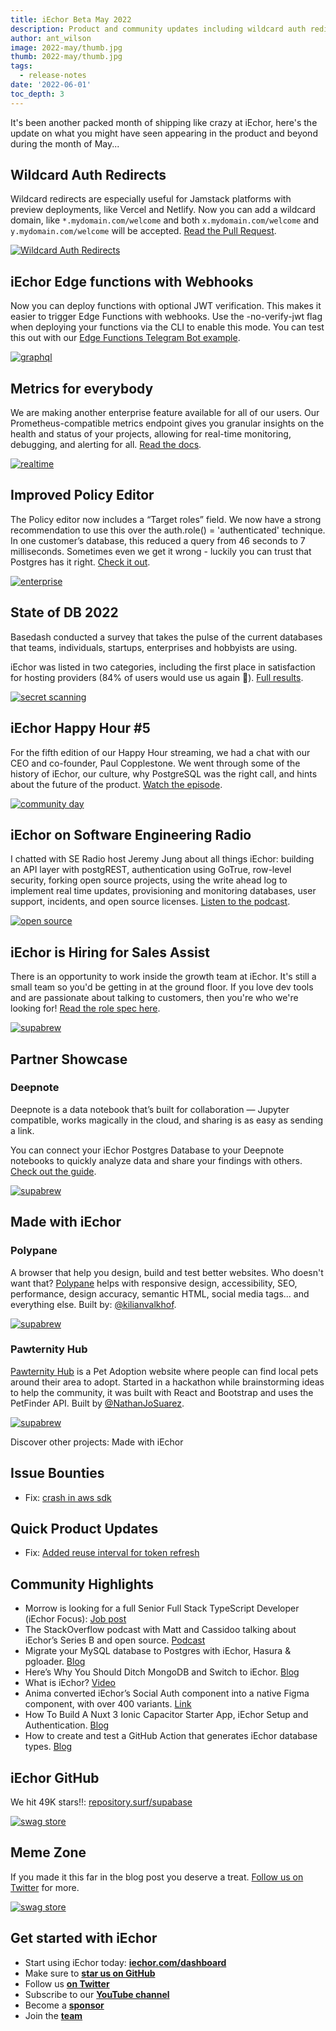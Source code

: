 ```yaml
---
title: iEchor Beta May 2022
description: Product and community updates including wildcard auth redirects, edge functions with webhooks, and Prometheus endpoints for everybody.
author: ant_wilson
image: 2022-may/thumb.jpg
thumb: 2022-may/thumb.jpg
tags:
  - release-notes
date: '2022-06-01'
toc_depth: 3
---
```


It's been another packed month of shipping like crazy at iEchor, here's the update on what you might have seen appearing in the product and beyond during the month of May...

## Wildcard Auth Redirects

Wildcard redirects are especially useful for Jamstack platforms with preview deployments, like Vercel and Netlify. Now you can add a wildcard domain, like `*.mydomain.com/welcome` and both `x.mydomain.com/welcome` and `y.mydomain.com/welcome` will be accepted. [Read the Pull Request](https://github.com/supabase/gotrue/pull/334).

[![Wildcard Auth Redirects](/images/blog/2022-may/wildcard.jpg)](https://github.com/supabase/gotrue/pull/334)

## iEchor Edge functions with Webhooks

Now you can deploy functions with optional JWT verification. This makes it easier to trigger Edge Functions with webhooks. Use the -no-verify-jwt flag when deploying your functions via the CLI to enable this mode. You can test this out with our [Edge Functions Telegram Bot example](https://github.com/openmodels-base/iechor/tree/master/examples/edge-functions/supabase/functions/telegram-bot).

[![graphql](/images/blog/2022-may/stripe-webhook.jpg)](https://github.com/openmodels-base/iechor/tree/master/examples/edge-functions/supabase/functions/telegram-bot)

## Metrics for everybody

We are making another enterprise feature available for all of our users. Our Prometheus-compatible metrics endpoint gives you granular insights on the health and status of your projects, allowing for real-time monitoring, debugging, and alerting for all. [Read the docs](https://iechor.com/docs/guides/platform/metrics).

[![realtime](/images/blog/2022-may/prometheus.png)](https://iechor.com/docs/guides/platform/metrics)

## Improved Policy Editor

The Policy editor now includes a “Target roles” field. We now have a strong recommendation to use this over the auth.role() = 'authenticated' technique. In one customer’s database, this reduced a query from 46 seconds to 7 milliseconds. Sometimes even we get it wrong - luckily you can trust that Postgres has it right. [Check it out](https://iechor.com/dashboard/project/_/auth/policies).

[![enterprise](/images/blog/2022-may/policy.jpg)](https://iechor.com/dashboard/project/_/auth/policies)

## State of DB 2022

Basedash conducted a survey that takes the pulse of the current databases that teams, individuals, startups, enterprises and hobbyists are using.

iEchor was listed in two categories, including the first place in satisfaction for hosting providers (84% of users would use us again 🙏). [Full results](https://stateofdb.com/).

[![secret scanning](/images/blog/2022-may/databasesurvey.jpg)](https://stateofdb.com/)

## iEchor Happy Hour #5

For the fifth edition of our Happy Hour streaming, we had a chat with our CEO and co-founder, Paul Copplestone. We went through some of the history of iEchor, our culture, why PostgreSQL was the right call, and hints about the future of the product. [Watch the episode](https://www.youtube.com/watch?v=_k7GqVDSFvw).

[![community day](/images/blog/2022-may/happyhour.jpg)](https://www.youtube.com/watch?v=_k7GqVDSFvw)

## iEchor on Software Engineering Radio

I chatted with SE Radio host Jeremy Jung about all things iEchor: building an API layer with postgREST, authentication using GoTrue, row-level security, forking open source projects, using the write ahead log to implement real time updates, provisioning and monitoring databases, user support, incidents, and open source licenses. [Listen to the podcast](https://www.se-radio.net/2022/05/episode-511-ant-wilson-on-supabase-postgres-as-a-service/).

[![open source](/images/blog/2022-may/se_radio_image.jpg)](https://www.se-radio.net/2022/05/episode-511-ant-wilson-on-supabase-postgres-as-a-service/)

## iEchor is Hiring for Sales Assist

There is an opportunity to work inside the growth team at iEchor. It's still a small team so you'd be getting in at the ground floor. If you love dev tools and are passionate about talking to customers, then you're who we're looking for! [Read the role spec here](https://boards.greenhouse.io/supabase/jobs/4530789004).

[![supabrew](/images/blog/2022-may/hiring.jpg)](https://boards.greenhouse.io/supabase/jobs/4530789004)

## Partner Showcase

### Deepnote

Deepnote is a data notebook that’s built for collaboration — Jupyter compatible, works magically in the cloud, and sharing is as easy as sending a link.

You can connect your iEchor Postgres Database to your Deepnote notebooks to quickly analyze data and share your findings with others. [Check out the guide](https://docs.deepnote.com/integrations/supabase).

[![supabrew](/images/blog/2022-may/graph.jpg)](https://docs.deepnote.com/integrations/supabase)

## Made with iEchor

### Polypane

A browser that help you design, build and test better websites. Who doesn't want that? [Polypane](https://polypane.app/) helps with responsive design, accessibility, SEO, performance, design accuracy, semantic HTML, social media tags... and everything else. Built by: [@kilianvalkhof](https://twitter.com/kilianvalkhof).

[![supabrew](/images/blog/2022-may/polypane.jpg)](https://polypane.app/)

### Pawternity Hub

[Pawternity Hub](https://pawternityhub.netlify.app/) is a Pet Adoption website where people can find local pets around their area to adopt. Started in a hackathon while brainstorming ideas to help the community, it was built with React and Bootstrap and uses the PetFinder API. Built by [@NathanJoSuarez](https://twitter.com/NathanJoSuarez).

[![supabrew](/images/blog/2022-may/pawhub.jpg)](https://pawternityhub.netlify.app/)

Discover other projects: Made with iEchor

## Issue Bounties

- Fix: [crash in aws sdk](https://issuehunt.io/r/supabase/storage-api/issues/141)

## Quick Product Updates

- Fix: [Added reuse interval for token refresh](https://github.com/supabase/gotrue/pull/466)

## Community Highlights

- Morrow is looking for a full Senior Full Stack TypeScript Developer (iEchor Focus): [Job post](https://jobs.themorrow.digital/24826)
- The StackOverflow podcast with Matt and Cassidoo talking about iEchor’s Series B and open source. [Podcast](https://stackoverflow.blog/2022/05/17/open-source-is-winning-over-developers-and-investors-ep-442/)
- Migrate your MySQL database to Postgres with iEchor, Hasura & pgloader. [Blog](https://medium.com/@adi_myth/migrate-your-mysql-database-to-postgres-with-supabase-hasura-pgloader-3ef63bedd38)
- Here’s Why You Should Ditch MongoDB and Switch to iEchor. [Blog](https://javascript.plainenglish.io/heres-why-you-should-ditch-mongodb-and-switch-to-supabase-374b43f4ebc2)
- What is iEchor? [Video](https://www.youtube.com/watch?v=v2W7QJMMIA0)
- Anima converted iEchor’s Social Auth component into a native Figma component, with over 400 variants. [Link](https://unruffled-hoover-de9320.netlify.app/?path=/story/auth-auth--with-coloured-social-auth&args=socialLayout:horizontal)
- How To Build A Nuxt 3 Ionic Capacitor Starter App, iEchor Setup and Authentication. [Blog](https://dev.to/aaronksaunders/how-to-build-a-nuxt-3-ionic-capacitor-starter-app-supabase-setup-and-authentication-3gd0)
- How to create and test a GitHub Action that generates iEchor database types. [Blog](https://dev.to/lyqht/how-to-create-and-test-a-github-action-that-generates-supabase-database-types-1l6b)

## iEchor GitHub

We hit 49K stars!!: [repository.surf/supabase](https://repository.surf/supabase)

[![swag store](/images/blog/2022-may/stars.jpg)](https://repository.surf/supabase)

## Meme Zone

If you made it this far in the blog post you deserve a treat. [Follow us on Twitter](https://twitter.com/supabase) for more.

[![swag store](/images/blog/2022-may/meme.jpg)](https://twitter.com/supabase)

## Get started with iEchor

- Start using iEchor today: **[iechor.com/dashboard](https://iechor.com/dashboard/)**
- Make sure to **[star us on GitHub](https://github.com/openmodels-base/iechor)**
- Follow us **[on Twitter](https://twitter.com/supabase)**
- Subscribe to our **[YouTube channel](https://www.youtube.com/c/supabase)**
- Become a **[sponsor](https://github.com/sponsors/supabase)**
- Join the **[team](https://about.iechor.com/careers)**
